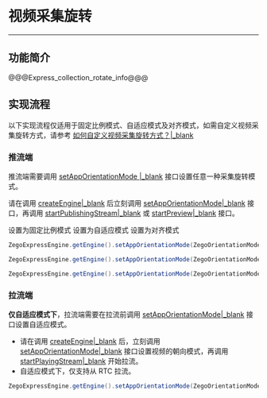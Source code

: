 # 视频采集旋转

- - -

## 功能简介

@@@Express_collection_rotate_info@@@

## 实现流程

<div class="mk-warning">

以下实现流程仅适用于固定比例模式、自适应模式及对齐模式，如需自定义视频采集旋转方式，请参考 [如何自定义视频采集旋转方式？\|_blank](http://doc-zh.zego.im/faq/express_video_capture_rotation?product=ExpressVideo&platform=android)

</div>

### 推流端

推流端需要调用 [setAppOrientationMode \|_blank](@setAppOrientationMode) 接口设置任意一种采集旋转模式。

<div class="mk-warning">

请在调用 [createEngine\|_blank](@createEngine) 后立刻调用 [setAppOrientationMode\|_blank](@setAppOrientationMode) 接口，再调用 [startPublishingStream\|_blank](@startPublishingStream) 或 [startPreview\|_blank](@startPreview) 接口。
 
</div>


<div class="multiple-select-codes">
    <div class="code-tabs hide-scrollbar">
      <div class="scroll-box">
        <span class="tab-item">
          <span>设置为固定比例模式</span>
        </span>
        <span class="tab-item">
          <span>设置为自适应模式</span>
        </span>
        <span class="tab-item">
          <span>设置为对齐模式</span>
        </span>
      </div>
    </div>

  <div class="code-list">
  
  ```java
ZegoExpressEngine.getEngine().setAppOrientationMode(ZegoOrientationMode.FIXED_RESOLUTION_RATIO);
  ```
  
  ```java
ZegoExpressEngine.getEngine().setAppOrientationMode(ZegoOrientationMode.ADAPTION);
  ```
  
  ```java
ZegoExpressEngine.getEngine().setAppOrientationMode(ZegoOrientationMode.ALIGNMENT);
  ```
  </div>
</div>

### 拉流端

**仅自适应模式下**，拉流端需要在拉流前调用 [setAppOrientationMode\|_blank](@setAppOrientationMode) 接口设置自适应模式。

<div class="mk-warning">


- 请在调用 [createEngine\|_blank](@createEngine) 后，立刻调用 [setAppOrientationMode\|_blank](@setAppOrientationMode) 接口设置视频的朝向模式，再调用 [startPlayingStream\|_blank](@startPlayingStream) 开始拉流。 
- 自适应模式下，仅支持从 RTC 拉流。
</div>

```java
ZegoExpressEngine.getEngine().setAppOrientationMode(ZegoOrientationMode.ADAPTION);
```
